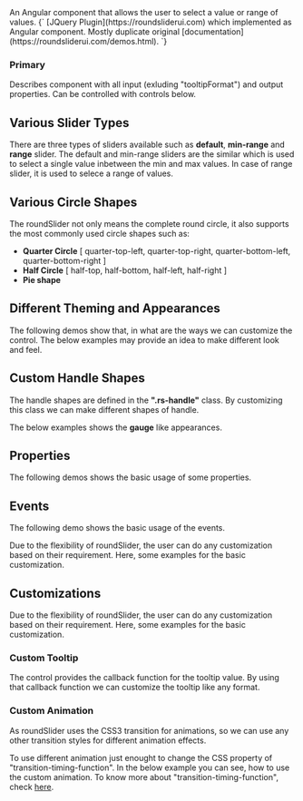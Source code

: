 
<Meta of={SliderStories} />
<Title>NgRoundSliderComponent</Title>
<Subtitle>An Angular component that allows the user to select a value or range of values.</Subtitle>
<Description>
  {`
  [JQuery Plugin](https://roundsliderui.com) which implemented as Angular component. Mostly duplicate original [documentation](https://roundsliderui.com/demos.html).
`}
</Description>

### Primary

Describes component with all input (exluding "tooltipFormat") and output properties. Can be controlled with controls below.

<Primary />
<Controls of={SliderStories.Primary} />

## Various Slider Types

There are three types of sliders available such as **default**, **min-range** and **range** slider. The default and min-range sliders are the similar which is used to select a single value inbetween the min and max values. In case of range slider, it is used to selece a range of values.

<Canvas of={SliderStories.SliderTypes} />

## Various Circle Shapes

The roundSlider not only means the complete round circle, it also supports the most commonly used circle shapes such as:

- **Quarter Circle** [ quarter-top-left, quarter-top-right, quarter-bottom-left, quarter-bottom-right ]
- **Half Circle** [ half-top, half-bottom, half-left, half-right ]
- **Pie shape**

<Canvas of={SliderStories.CircleShapes} />

## Different Theming and Appearances

The following demos show that, in what are the ways we can customize the control. The below examples may provide an idea to make different look and feel.

<Canvas of={SliderStories.DifferentThemingAndAppearances} />

## Custom Handle Shapes

The handle shapes are defined in the **".rs-handle"** class. By customizing this class we can make different shapes of handle.

The below examples shows the **gauge** like appearances.

<Canvas of={SliderStories.HandleShapes} />

## Properties

The following demos shows the basic usage of some properties.

<Canvas of={SliderStories.Properties} />

## Events

The following demo shows the basic usage of the events.

Due to the flexibility of roundSlider, the user can do any customization based on their requirement. Here, some examples for the basic customization.

<Canvas of={SliderStories.Events} />

## Customizations

Due to the flexibility of roundSlider, the user can do any customization based on their requirement. Here, some examples for the basic customization.

### Custom Tooltip

The control provides the callback function for the tooltip value. By using that callback function we can customize the tooltip like any format.

<Canvas of={SliderStories.CustomTooltip} />

### Custom Animation

As roundSlider uses the CSS3 transition for animations, so we can use any other transition styles for different animation effects.

To use different animation just enought to change the CSS property of "transition-timing-function". In the below example you can see, how to use the custom animation. To know more about "transition-timing-function", check [here](https://developer.mozilla.org/en-US/docs/Web/CSS/transition-timing-function).

<Canvas of={SliderStories.CustomAnimation} />
